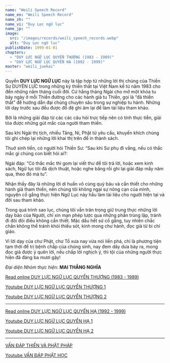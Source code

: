 ```yaml
---
name: "Weili Speech Record"
name_en: "Weili Speech Record"
name_zh: ""
name_vi: "Duy Lực ngữ lục"
name_jp: ""
image:
  src: "/images/records/weili_speech_records.webp"
  alt: "Duy Lực ngữ lục"
publishDate: 1999-01-01
chapters:
  - "DUY LỰC NGỮ LỤC QUYỂN THƯỢNG (1983 - 1989)"
  - "DUY LỰC NGỮ LỤC QUYỂN HẠ (1992 - 1999)"
master: "weili_juekai"
---
```


Quyển **DUY LỰC NGỮ LỤC** này là tập hợp từ những lời thị chúng của Thiền Sư DUYÊN LỰC trong những kỳ thiền thất tại Việt Nam kể từ năm 1983 cho đến những năm tháng cuối đời. Cứ hằng tháng Ngài cho mở một khóa tu bảy ngày ở mỗi Thiền đường cho các hành giả tu Thiền, gọi là “đả thiền thất” để hướng dẫn đại chúng chuyên sâu trong sự nghiệp tu hành. Những lời dạy trước sau đều được đồ đệ ghi âm lại để làm tài liệu tham khảo.

Bởi là những giải đáp từ các các câu hỏi trực tiếp nên có tính thực tiễn, giải tỏa được những gút mắc của người tham thiền.

Sau khi Ngài thị tịch, nhiều Tăng, Ni, Phật tử yêu cầu, khuyến khích chúng tôi ghi chép lại những lời khai thị trên để in thành sách.

Thuở sinh tiền, có người hỏi Thiền Sư: “Sau khi Sư phụ đi vắng, nếu có thắc mắc gì chúng con biết hỏi ai?:

Ngài đáp: “Có thắc mắc thì gom lại viết thư để tôi trả lời, hoặc xem kinh sách, Ngữ lục tôi đã dịch thuật, hoặc nghe băng rồi ghi lại giải đáp mấy năm qua, theo đó mà tu”.

Nhận thấy đây là những lời di huấn vô cùng quý báu và cần thiết cho những hành giả tham thiền, nên chúng tôi không ngại sự nông cạn của mình, nguyện cố gắng thực hiện Ngữ Lục này hầu làm tài liệu cho người hiện tại và đời sau tham khảo.

Trong quá trình sao lục, chúng tôi vẫn trân trọng giữ trung thực những lời dạy bảo của Người, chỉ xin mạn phép lược qua những phần trùng lặp, tránh đi đôi đôi điều không cần thiết. Mặc dầu hết sứ cố gắng, tuy nhiên chắc chắn không thể tránh khỏi thiếu sót, kính mong chư hành, đọc giả từ bi chỉ giáo.

Vì lời dạy của chư Phật, chư Tổ xưa nay vừa nói liền phá, chỉ là phương tiện tạm thời để trị bệnh chấp của chúng sinh, nay đem dây dưa bày ra, mong đọc giả được ý quên lời, nếu chấp lời nghịch ý, thì tội của những người thực hiện đã đáng ba mươi gậy!

*Đại diện Nhóm thực hiện*: **MAI THẮNG NGHĨA**

<a href="http://tuvien.com/to_su_thien/index.php?id=duylucnguluc-00" target="_blank">Read online DUY LỰC NGỮ LỤC QUYỂN THƯỢNG (1983 - 1989)</a>

<a href="https://www.youtube.com/watch?v=tgMrcAvFRY4" target="_blank">Youtube DUY LỰC NGỮ LỤC QUYỂN THƯỢNG 1</a>

<a href="https://www.youtube.com/watch?v=u7PjRCkg1cE" target="_blank">Youtube DUY LỰC NGỮ LỤC QUYỂN THƯỢNG 2</a>

<hr />

<a href="http://tuvien.com/to_su_thien/index.php?id=duylucnguluc2-00" target="_blank">Read online DUY LỰC NGỮ LỤC QUYỂN HẠ (1992 - 1999)</a>

<a href="https://www.youtube.com/watch?v=6bvhALRnrK8" target="_blank">Youtube DUY LỰC NGỮ LỤC QUYỂN HẠ 1</a>

<a href="https://www.youtube.com/watch?v=ryaHjynq9BE" target="_blank">Youtube DUY LỰC NGỮ LỤC QUYỂN HẠ 2</a>

<hr />

<a href="http://tuvien.com/to_su_thien/index.php?id=vandapthienvaphatphap-00" target="_blank">VẤN ĐÁP THIỀN VÀ PHẬT PHÁP</a>

<a href="https://www.youtube.com/watch?v=DcaYfKrz1tE&list=PLA7qBSMZgp0wSCyA19jbAEelAsj-UImxw" target="_blank">Youtube VẤN ĐÁP PHẬT HỌC</a>
